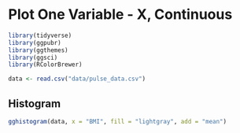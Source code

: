# Plot One Variable - X, Continuous  

```{r}
library(tidyverse)
library(ggpubr)
library(ggthemes)
library(ggsci)
library(RColorBrewer)
```

```{r}
data <- read.csv("data/pulse_data.csv")
```

## Histogram 
```{r}
gghistogram(data, x = "BMI", fill = "lightgray", add = "mean")
```






